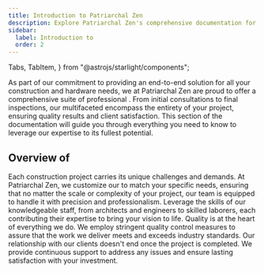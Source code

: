 ```yaml
---
title: Introduction to Patriarchal Zen
description: Explore Patriarchal Zen's comprehensive documentation for an in-depth look at our premium tools and construction .
sidebar:
  label: Introduction to
  order: 2
---
```


  Tabs,
  TabItem,
} from "@astrojs/starlight/components";

As part of our commitment to providing an end-to-end solution for all your construction and hardware needs, we at Patriarchal Zen are proud to offer a comprehensive suite of professional . From initial consultations to final inspections, our multifaceted  encompass the entirety of your project, ensuring quality results and client satisfaction. This section of the documentation will guide you through everything you need to know to leverage our expertise to its fullest potential.

## Overview of

<Tabs>
  <TabItem label="Tailored Solutions">
    Each construction project carries its unique challenges and demands. At Patriarchal Zen, we customize our  to match your specific needs, ensuring that no matter the scale or complexity of your project, our team is equipped to handle it with precision and professionalism.
  </TabItem>
  <TabItem label="Expert Team">
    Leverage the skills of our knowledgeable staff, from architects and engineers to skilled laborers, each contributing their expertise to bring your vision to life.
  </TabItem>
   <TabItem label="Commitment to Quality">
    Quality is at the heart of everything we do. We employ stringent quality control measures to assure that the work we deliver meets and exceeds industry standards.
  </TabItem>
   <TabItem label="Ongoing Support">
    Our relationship with our clients doesn't end once the project is completed. We provide continuous support to address any issues and ensure lasting satisfaction with your investment.
  </TabItem>
</Tabs>
